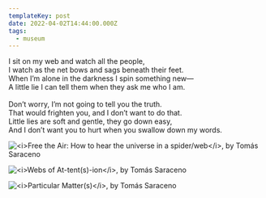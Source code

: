 ```yaml
---
templateKey: post
date: 2022-04-02T14:44:00.000Z
tags:
  - museum
---
```

I sit on my web and watch all the people,<br/>
I watch as the net bows and sags beneath their feet.<br/>
When I’m alone in the darkness I spin something new—<br/>
A little lie I can tell them when they ask me who I am.<br/><br/>
Don’t worry, I’m not going to tell you the truth.<br/>
That would frighten you, and I don’t want to do that.<br/>
Little lies are soft and gentle, they go down easy,<br/>
And I don’t want you to hurt when you swallow down my words.

![](../../assets/art/20220402-IMG_1374.jpg "<i>Free the Air: How to hear the universe in a spider/web</i>, by Tomás Saraceno")

![](../../assets/art/20220402-IMG_1398.jpg "<i>Webs of At-tent(s)-ion</i>, by Tomás Saraceno")

![](../../assets/art/20220402-IMG_1414.jpg "<i>Particular Matter(s)</i>, by Tomás Saraceno")